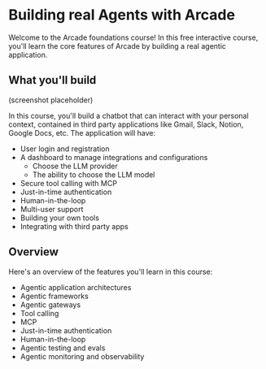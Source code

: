 # Building real Agents with Arcade

Welcome to the Arcade foundations course! In this free interactive course, you'll learn the core features of Arcade by building a real agentic application.

## What you'll build

(screenshot placeholder)

In this course, you'll build a chatbot that can interact with your personal context, contained in third party applications like Gmail, Slack, Notion, Google Docs, etc. The application will have:

- User login and registration
- A dashboard to manage integrations and configurations
  - Choose the LLM provider
  - The ability to choose the LLM model
- Secure tool calling with MCP
- Just-in-time authentication
- Human-in-the-loop
- Multi-user support
- Building your own tools
- Integrating with third party apps

## Overview

Here's an overview of the features you'll learn in this course:

- Agentic application architectures
- Agentic frameworks
- Agentic gateways
- Tool calling
- MCP
- Just-in-time authentication
- Human-in-the-loop
- Agentic testing and evals
- Agentic monitoring and observability
